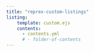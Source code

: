```yaml
---
title: "reprex-custom-listings"
listing: 
    template: custom.ejs
    contents:
      - contents.yml
      # - folder-of-contents
---
```




